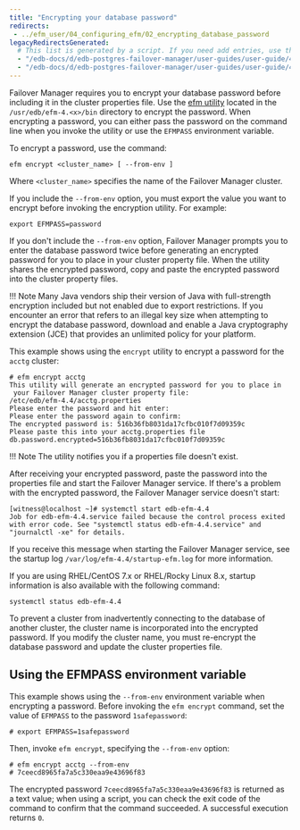 ```yaml
---
title: "Encrypting your database password"
redirects:
 - ../efm_user/04_configuring_efm/02_encrypting_database_password
legacyRedirectsGenerated:
  # This list is generated by a script. If you need add entries, use the `legacyRedirects` key.
  - "/edb-docs/d/edb-postgres-failover-manager/user-guides/user-guide/4.0/encrypting_database_password.html"
  - "/edb-docs/d/edb-postgres-failover-manager/user-guides/user-guide/4.1/encrypting_database_password.html"
---
```


<div id="encrypting_database_password" class="registered_link"></div>

Failover Manager requires you to encrypt your database password before including it in the cluster properties file. Use the [efm utility](../07_using_efm_utility/#efm_encrypt) located in the `/usr/edb/efm-4.<x>/bin` directory to encrypt the password. When encrypting a password, you can either pass the password on the command line when you invoke the utility or use the `EFMPASS` environment variable.

To encrypt a password, use the command:

`efm encrypt <cluster_name> [ --from-env ]`

Where `<cluster_name>` specifies the name of the Failover Manager cluster.

If you include the `--from-env` option, you must export the value you want to encrypt before invoking the encryption utility. For example:

```text
export EFMPASS=password
```

If you don't include the `--from-env` option, Failover Manager prompts you to enter the database password twice before generating an encrypted password for you to place in your cluster property file. When the utility shares the encrypted password, copy and paste the encrypted password into the cluster property files.

!!! Note
    Many Java vendors ship their version of Java with full-strength encryption included but not enabled due to export restrictions. If you encounter an error that refers to an illegal key size when attempting to encrypt the database password, download and enable a Java cryptography extension (JCE) that provides an unlimited policy for your platform.

This example shows using the `encrypt` utility to encrypt a password for the `acctg` cluster:

```text
# efm encrypt acctg
This utility will generate an encrypted password for you to place in
 your Failover Manager cluster property file:
/etc/edb/efm-4.4/acctg.properties
Please enter the password and hit enter:
Please enter the password again to confirm:
The encrypted password is: 516b36fb8031da17cfbc010f7d09359c
Please paste this into your acctg.properties file
db.password.encrypted=516b36fb8031da17cfbc010f7d09359c
```

!!! Note
    The utility notifies you if a properties file doesn't exist.

After receiving your encrypted password, paste the password into the properties file and start the Failover Manager service. If there's a problem with the encrypted password, the Failover Manager service doesn't start:

```text
[witness@localhost ~]# systemctl start edb-efm-4.4
Job for edb-efm-4.4.service failed because the control process exited with error code. See "systemctl status edb-efm-4.4.service" and "journalctl -xe" for details.
```

If you receive this message when starting the Failover Manager service, see the startup log `/var/log/efm-4.4/startup-efm.log` for more information.

If you are using RHEL/CentOS 7.x or RHEL/Rocky Linux 8.x, startup information is also available with the following command:

```text
systemctl status edb-efm-4.4
```

To prevent a cluster from inadvertently connecting to the database of another cluster, the cluster name is incorporated into the encrypted password. If you modify the cluster name, you must re-encrypt the database password and update the cluster properties file.

## Using the EFMPASS environment variable

This example shows using the `--from-env` environment variable when encrypting a password. Before invoking the `efm encrypt` command, set the value of `EFMPASS` to the password `1safepassword`:

```text
# export EFMPASS=1safepassword
```

Then, invoke `efm encrypt`, specifying the `--from-env` option:

```text
# efm encrypt acctg --from-env
# 7ceecd8965fa7a5c330eaa9e43696f83
```

The encrypted password `7ceecd8965fa7a5c330eaa9e43696f83` is returned as a text value; when using a script, you can check the exit code of the command to confirm that the command succeeded. A successful execution returns `0`.

